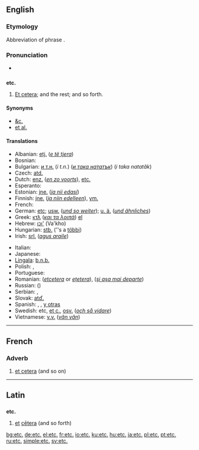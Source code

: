 ==English==

{{rank|private|dinner|command|770|etc.|broke|waiting|political}}

{{wikipediaAlt|Et cetera}}

===Etymology===
Abbreviation of {{L.}} phrase {{term|et cetera||and the rest}}.

===Pronunciation===
* {{audio|en-us-etc.ogg|Audio (US)}}

==={{abbreviation}}===
'''etc.'''

# [[et cetera|Et cetera]]; and the rest; and so forth.

====Synonyms====
* [[&c.]]
* [[et al.]]

====Translations====
{{trans-top|abbreviation of “et cetera”; and the rest; and so forth}}
* Albanian: [[etj.]] (''[[e të tjera]]'')
* Bosnian: {{t-|bs|itd.}}
* Bulgarian: [[и т.н.]] (''i t.n.'') (''[[и така нататък]]'') (''i taka natatăk'')
* Czech: [[atd.]]
* Dutch: [[enz.]] (''[[en zo voorts]]''), [[etc.]]
* Esperanto: {{t-|eo|ktp|xs=Esperanto}}
* Estonian: [[jne.]] (''[[ja nii edasi]]'')
* Finnish: [[jne.]] (''[[ja niin edelleen]]''), [[ym.]]
* French: {{t+|fr|etc.}}
* German: [[etc]]; [[usw.]] (''[[und so weiter]]''); [[u. ä.]] (''[[und ähnliches]]'')
* Greek: [[κτλ]] (''[[και τα λοιπά]]'') [[:el:κτλ|el]]
* Hebrew: [[וכו']] (Va'kho)
* Hungarian: [[stb.]] (''s a [[többi]])
* Irish: [[srl.]] (''[[agus araile]]'')
{{trans-mid}}
* Italian: {{t-|it|ecc}}
* Japanese: {{t-|ja|など|tr=nado|sc=Jpan}}
* [[Lingala]]: [[b.n.b.]]
* Polish: {{t+|pl|itp.}}, {{t+|pl|itd.}} {{i|i tak dalej}}
* Portuguese: {{t+|pt|etc.}}
* Romanian: {{t-|ro|etc|alt=etc.}} (''[[etcetera]]'' or ''[[eţetera]]''), {{t|ro|ş.a.m.d.}} (''[[şi aşa mai departe]]'')
* Russian: {{t-|ru|и т. д.|tr=i t. d.|sc=Cyrl}} ({{term|sc=Cyrl|и так далее|tr=i tak dalee}})
* Serbian: {{t+|sr|итд.|sc=Cyrl}}, {{t-|sr|itd.}}
* Slovak: [[atď.]]
* Spanish: {{t-|es|etc.}}, {{t|es|&.}}, [[y otras]]
* Swedish: etc, [[et c.]], [[osv.]] (''[[och så vidare]]'')
* Vietnamese: [[v.v.]] (''[[vân vân]]'')
{{trans-bottom}}

----

==French==

===Adverb===
{{infl|fr|adverb}}

# [[et cetera]] (and so on)

{{tbot entry|French|et cetera|2008|May|fr}}

----

==Latin==

==={{abbreviation|Latin}}===
'''etc.'''

# [[et#Latin|et]] [[cetera#Latin|cētera]] (and so forth)

[[bg:etc.]]
[[de:etc.]]
[[el:etc.]]
[[fr:etc.]]
[[io:etc.]]
[[ku:etc.]]
[[hu:etc.]]
[[ja:etc.]]
[[pl:etc.]]
[[pt:etc.]]
[[ru:etc.]]
[[simple:etc.]]
[[sv:etc.]]